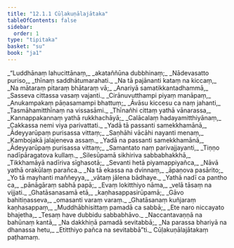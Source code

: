 ```yaml
---
title: "12.1.1 Cūḷakuṇālajātaka"
tableOfContents: false
sidebar:
  order: 1
type: "tipitaka"
basket: "su"
book: "ja1"
---
```



<DynamicBreadcrumb />

<Division number="1" book="ja1" bookNo="22" page="93">

<Paragraph number="2239" type="verses" book="ja1">
_“Luddhānaṃ lahucittānaṃ,_  
_akataññūna dubbhinaṃ;_  
_Nādevasatto puriso,_  
_thīnaṃ saddhātumarahati._  

</Paragraph>

</Division>
<Division number="2" book="ja1" bookNo="22" page="93">

<Paragraph number="2240" type="verses" book="ja1">
_Na tā pajānanti kataṃ na kiccaṃ,_  
_Na mātaraṃ pitaraṃ bhātaraṃ vā;_  
_Anariyā samatikkantadhammā,_  
_Sasseva cittassa vasaṃ vajanti._  

</Paragraph>

</Division>
<Division number="3" book="ja1" bookNo="22" page="120">

<Paragraph number="2241" type="verses" book="ja1">
_Cirānuvutthampi piyaṃ manāpaṃ,_  
_Anukampakaṃ pāṇasamampi bhattuṃ;_  
_Āvāsu kiccesu ca naṃ jahanti,_  
_Tasmāhamitthīnaṃ na vissasāmi._  

</Paragraph>

</Division>
<Division number="4" book="ja1" bookNo="22" page="93">

<Paragraph number="2242" type="verses" book="ja1">
_Thīnañhi cittaṃ yathā vānarassa,_  
_Kannappakannaṃ yathā rukkhachāyā;_  
_Calācalaṃ hadayamitthiyānaṃ,_  
_Cakkassa nemi viya parivattati._  

</Paragraph>

</Division>
<Division number="5" book="ja1" bookNo="22" page="93">

<Paragraph number="2243" type="verses" book="ja1">
_Yadā tā passanti samekkhamānā,_  
_Ādeyyarūpaṃ purisassa vittaṃ;_  
_Saṇhāhi vācāhi nayanti menaṃ,_  
_Kambojakā jalajeneva assaṃ._  

</Paragraph>

</Division>
<Division number="6" book="ja1" bookNo="22" page="94">

<Paragraph number="2244" type="verses" book="ja1">
_Yadā na passanti samekkhamānā,_  
_Ādeyyarūpaṃ purisassa vittaṃ;_  
_Samantato naṃ parivajjayanti,_  
_Tiṇṇo nadīpāragatova kullaṃ._  

</Paragraph>

</Division>
<Division number="7" book="ja1" bookNo="22" page="94">

<Paragraph number="2245" type="verses" book="ja1">
_Silesūpamā sikhiriva sabbabhakkhā,_  
_Tikkhamāyā nadīriva sīghasotā;_  
_Sevanti hetā piyamappiyañca,_  
_Nāvā yathā orakūlaṃ parañca._  

</Paragraph>

</Division>
<Division number="8" book="ja1" bookNo="22" page="94">

<Paragraph number="2246" type="verses" book="ja1">
_Na tā ekassa na dvinnaṃ,_  
_āpaṇova pasārito;_  
_Yo tā mayhanti maññeyya,_  
_vātaṃ jālena bādhaye._  

</Paragraph>

</Division>
<Division number="9" book="ja1" bookNo="22" page="94">

<Paragraph number="2247" type="verses" book="ja1">
_Yathā nadī ca pantho ca,_  
_pānāgāraṃ sabhā papā;_  
_Evaṃ lokitthiyo nāma,_  
_velā tāsaṃ na vijjati._  

</Paragraph>

</Division>
<Division number="10" book="ja1" bookNo="22" page="94">

<Paragraph number="2248" type="verses" book="ja1">
_Ghatāsanasamā etā,_  
_kaṇhasappasirūpamā;_  
_Gāvo bahitiṇasseva,_  
_omasanti varaṃ varaṃ._  

</Paragraph>

</Division>
<Division number="11" book="ja1" bookNo="22" page="94">

<Paragraph number="2249" type="verses" book="ja1">
_Ghatāsanaṃ kuñjaraṃ kaṇhasappaṃ,_  
_Muddhābhisittaṃ pamadā ca sabbā;_  
_Ete naro niccayato bhajetha,_  
_Tesaṃ have dubbidu sabbabhāvo._  

</Paragraph>

</Division>
<Division number="12" book="ja1" bookNo="22" page="94">

<Paragraph number="2250" type="verses" book="ja1">
_Naccantavaṇṇā na bahūnaṃ kantā,_  
_Na dakkhiṇā pamadā sevitabbā;_  
_Na parassa bhariyā na dhanassa hetu,_  
_Etitthiyo pañca na sevitabbā”ti._  


</Paragraph>
</Division>

<Paragraph number="2251" type="center" book="ja1">
Cūḷakuṇālajātakaṃ paṭhamaṃ.
</Paragraph>